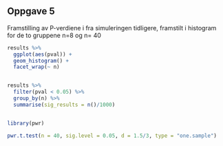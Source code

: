 ## Oppgave 5

Framstilling av P-verdiene i fra simuleringen tidligere, framstilt i histogram for de to gruppene n=8 og n= 40

```r
results %>%
  ggplot(aes(pval)) + 
  geom_histogram() +
  facet_wrap(~ n)


results %>%
  filter(pval < 0.05) %>%
  group_by(n) %>%
  summarise(sig_results = n()/1000)


library(pwr)

pwr.t.test(n = 40, sig.level = 0.05, d = 1.5/3, type = "one.sample")
```
